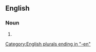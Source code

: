 ==English==

===Noun===
{{head|en|noun form}}

# {{plural of|alderwoman|lang=en}}

[[Category:English plurals ending in "-en"]]